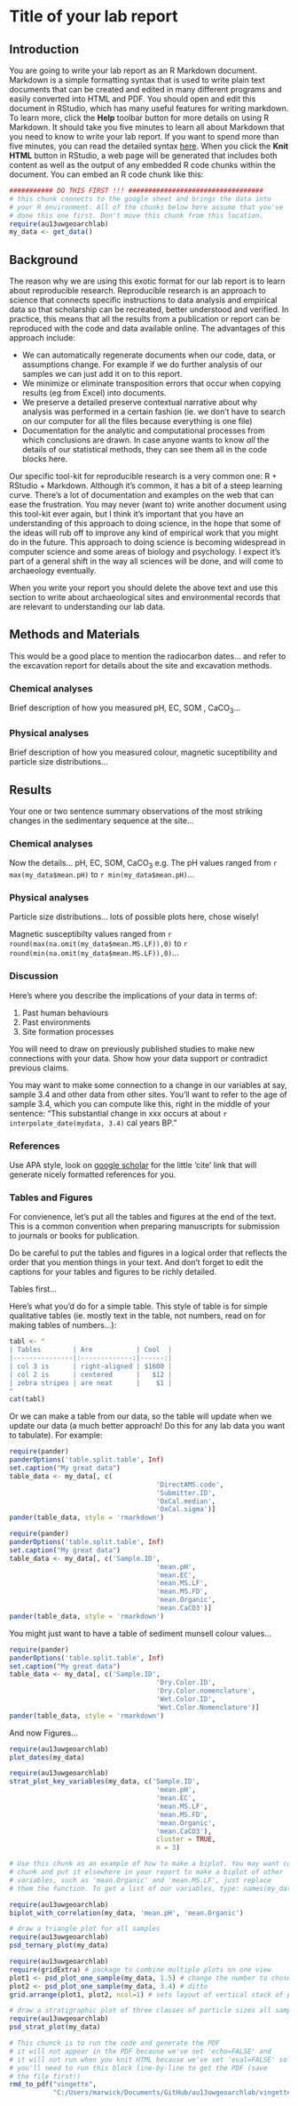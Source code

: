 <!--
%\VignetteEngine{knitr::knitr}
%\VignetteIndexEntry{Analysing and visualising geoarchaeology data}
-->


Title of your lab report
========================================================
 
 
## Introduction
 
You are going to write your lab report as an R Markdown document. Markdown is a simple formatting syntax that is used to write plain text documents that can be created and edited in many different programs and easily converted into HTML and PDF. You should open and edit this document in RStudio, which has many useful features for writing markdown. To learn more, click the **Help** toolbar button for more details on using R Markdown. It should take you five minutes to learn all about Markdown that you need to know to write your lab report. If you want to spend more than five minutes, you can read the detailed syntax [here](http://daringfireball.net/projects/markdown/syntax). When you click the **Knit HTML** button in RStudio, a web page will be generated that includes both content as well as the output of any embedded R code chunks within the document. You can embed an R code chunk like this:
 
```r
########### DO THIS FIRST !!! ##################################
# this chunk connects to the google sheet and brings the data into
# your R environment. All of the chunks below here assume that you've
# done this one first. Don't move this chunk from this location.
require(au13uwgeoarchlab)
my_data <- get_data()
```
 
## Background
 
The reason why we are using this exotic format for our lab report is to learn about reproducible research. Reproducible research is an approach to science  that connects specific instructions to data analysis and empirical data so that scholarship can be recreated, better understood and verified. In practice, this means that all the results from a publication or report can be reproduced with the code and data available online. The advantages of this approach include:
 
* We can automatically regenerate documents when our code, data, or assumptions change. For example if we do further analysis of our samples we can just add it on to this report. 
* We minimize or eliminate transposition errors that occur when copying results (eg from Excel) into documents.
* We preserve a detailed preserve contextual narrative about why analysis was performed in a certain fashion (ie. we don't have to search on our computer for all the files because everything is one file)
* Documentation for the analytic and computational processes from which conclusions are drawn. In case anyone wants to know _all_ the details of our statistical methods, they can see them all in the code blocks here.
 
Our specific tool-kit for reproducible research is a very common one: R + RStudio + Markdown. Although it's common, it has a bit of a steep learning curve. There's a lot of documentation and examples on the web that can ease the frustration. You may never (want to) write another document using this tool-kit ever again, but I think it's important that you have an understanding of this approach to doing science, in the hope that some of the ideas will rub off to improve any kind of empirical work that you might do in the future. This approach to doing science is becoming widespread in computer science and some areas of biology and psychology. I expect it's part of a general shift in the way all sciences will be done, and will come to archaeology eventually. 

When you write your report you should delete the above text and use this section to write about archaeological sites and environmental records that are relevant to understanding our lab data.
 
## Methods and Materials

This would be a good place to mention the radiocarbon dates... and refer to 
the excavation report for details about the site and excavation methods.

### Chemical analyses
 
Brief description of how you measured pH, EC, SOM , CaCO~3~...
 
### Physical analyses 
 
Brief description of how you measured colour, magnetic suceptibility and particle size distributions...
 
## Results
 
Your one or two sentence summary observations of the most striking changes in the sedimentary sequence at the site...
 
### Chemical analyses
 
Now the details... pH, EC, SOM, CaCO~3~ e.g. The pH values ranged from `r max(my_data$mean.pH)` to `r min(my_data$mean.pH)`...

### Physical analyses

Particle size distributions... lots of possible plots here, chose wisely!

Magnetic susceptibilty values ranged from `r round(max(na.omit(my_data$mean.MS.LF)),0)` to `r round(min(na.omit(my_data$mean.MS.LF)),0)`...

### Discussion
 
Here's where you describe the implications of your data in terms of:
 
1. Past human behaviours
2. Past environments
3. Site formation processes
 
You will need to draw on previously published studies to make new connections with your data. Show how your data support or contradict previous claims.

You may want to make some connection to a change in our variables at say, 
sample 3.4 and other data from other sites. You'll want to refer to the age of sample 3.4, which you can compute like this, right in the middle of your sentence: "This substantial change in xxx occurs at about `r interpolate_date(mydata, 3.4)` cal years BP."
 
### References
 
Use APA style, look on [google scholar](http://scholar.google.com.offcampus.lib.washington.edu/) for the little 'cite' link that will generate nicely formatted references for you.

### Tables and Figures

For convienence, let's put all the tables and figures at the end of the text. 
This is a common convention when preparing manuscripts for submission to journals
or books for publication.

Do be careful to put the tables and figures in a logical order that reflects the
order that you mention things in your text. And don't forget to edit the captions 
for your tables and figures to be richly detailed. 

Tables first...


Here's what you'd do for a simple table. This style of table is for simple qualitative tables (ie. mostly text in the table, not numbers, read on for making tables of numbers...): 
 
```r
tabl <- " 
| Tables        | Are           | Cool  |
|---------------|:-------------:|------:|
| col 3 is      | right-aligned | $1600 |
| col 2 is      | centered      |   $12 |
| zebra stripes | are neat      |    $1 |
"
cat(tabl)
```
 

Or we can make a table from our data, so the table will update when we update our data (a much better approach! Do this for any lab data you want to tabulate). For example:


```r
require(pander)
panderOptions('table.split.table', Inf)
set.caption("My great data")
table_data <- my_data[, c(
                                     'DirectAMS.code',
                                     'Submitter.ID',
                                     'OxCal.median',
                                     'OxCal.sigma')]
pander(table_data, style = 'rmarkdown')
```


 
```r
require(pander)
panderOptions('table.split.table', Inf)
set.caption("My great data")
table_data <- my_data[, c('Sample.ID',
                                     'mean.pH',
                                     'mean.EC',
                                     'mean.MS.LF',
                                     'mean.MS.FD',
                                     'mean.Organic',
                                     'mean.CaCO3')]
pander(table_data, style = 'rmarkdown')
```

You might just want to have a table of sediment munsell colour values...

```r
require(pander)
panderOptions('table.split.table', Inf)
set.caption("My great data")
table_data <- my_data[, c('Sample.ID',
                                     'Dry.Color.ID',
                                     'Dry.Color.nomenclature',
                                     'Wet.Color.ID',
                                     'Wet.Color.Nomenclature')]
pander(table_data, style = 'rmarkdown')
```
 
And now Figures...

```r
require(au13uwgeoarchlab)
plot_dates(my_data)
```


```r
require(au13uwgeoarchlab)
strat_plot_key_variables(my_data, c('Sample.ID',
                                     'mean.pH',
                                     'mean.EC',
                                     'mean.MS.LF',
                                     'mean.MS.FD',
                                     'mean.Organic',
                                     'mean.CaCO3'),
                                     cluster = TRUE,
                                     n = 3)
```


```r
# Use this chunk as an example of how to make a biplot. You may want copy this 
# chunk and put it elsewhere in your report to make a biplot of other 
# variables, such as 'mean.Organic' and 'mean.MS.LF', just replace
# them the function. To get a list of our variables, type: names(my_data)

require(au13uwgeoarchlab)
biplot_with_correlation(my_data, 'mean.pH', 'mean.Organic')
```
 

```r
# draw a triangle plot for all samples
require(au13uwgeoarchlab)
psd_ternary_plot(my_data)
```


```r
require(au13uwgeoarchlab)
require(gridExtra) # package to combine multiple plots on one view
plot1 <- psd_plot_one_sample(my_data, 1.5) # change the number to chose a different sample
plot2 <- psd_plot_one_sample(my_data, 3.4) # ditto 
grid.arrange(plot1, plot2, ncol=1) # sets layout of vertical stack of plots
```


```r
# draw a stratigraphic plot of three classes of particle sizes all samples
require(au13uwgeoarchlab)
psd_strat_plot(my_data)
```


```r

# This chunck is to run the code and generate the PDF
# it will not appear in the PDF because we've set 'echo=FALSE' and
# it will not run when you knit HTML because we've set 'eval=FALSE' so
# you'll need to run this block line-by-line to get the PDF (save 
# the file first!)
rmd_to_pdf("vingette",
           "C:/Users/marwick/Documents/GitHub/au13uwgeoarchlab/vingettes")
```